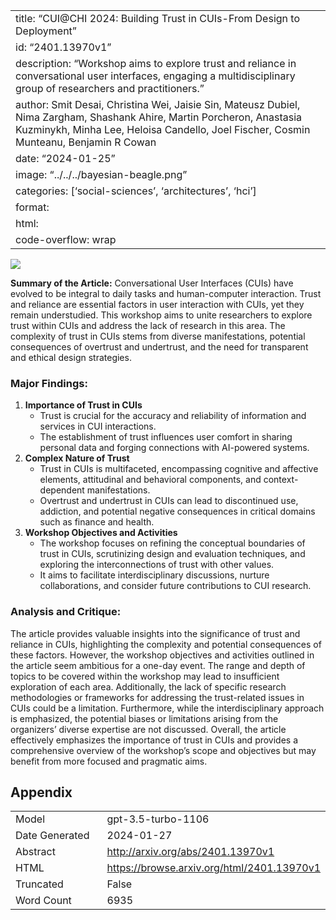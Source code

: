 
---
title: "CUI@CHI 2024: Building Trust in CUIs-From Design to Deployment"
id: "2401.13970v1"
description: "Workshop aims to explore trust and reliance in conversational user interfaces, engaging a multidisciplinary group of researchers and practitioners."
author: Smit Desai, Christina Wei, Jaisie Sin, Mateusz Dubiel, Nima Zargham, Shashank Ahire, Martin Porcheron, Anastasia Kuzminykh, Minha Lee, Heloisa Candello, Joel Fischer, Cosmin Munteanu, Benjamin R Cowan
date: "2024-01-25"
image: "../../../bayesian-beagle.png"
categories: ['social-sciences', 'architectures', 'hci']
format:
  html:
    code-overflow: wrap
---

![](None)

**Summary of the Article:**
Conversational User Interfaces (CUIs) have evolved to be integral to daily tasks and human-computer interaction. Trust and reliance are essential factors in user interaction with CUIs, yet they remain understudied. This workshop aims to unite researchers to explore trust within CUIs and address the lack of research in this area. The complexity of trust in CUIs stems from diverse manifestations, potential consequences of overtrust and undertrust, and the need for transparent and ethical design strategies.

### Major Findings:
1. **Importance of Trust in CUIs**
    - Trust is crucial for the accuracy and reliability of information and services in CUI interactions.
    - The establishment of trust influences user comfort in sharing personal data and forging connections with AI-powered systems.

2. **Complex Nature of Trust**
    - Trust in CUIs is multifaceted, encompassing cognitive and affective elements, attitudinal and behavioral components, and context-dependent manifestations.
    - Overtrust and undertrust in CUIs can lead to discontinued use, addiction, and potential negative consequences in critical domains such as finance and health.

3. **Workshop Objectives and Activities**
    - The workshop focuses on refining the conceptual boundaries of trust in CUIs, scrutinizing design and evaluation techniques, and exploring the interconnections of trust with other values.
    - It aims to facilitate interdisciplinary discussions, nurture collaborations, and consider future contributions to CUI research.

### Analysis and Critique:
The article provides valuable insights into the significance of trust and reliance in CUIs, highlighting the complexity and potential consequences of these factors. However, the workshop objectives and activities outlined in the article seem ambitious for a one-day event. The range and depth of topics to be covered within the workshop may lead to insufficient exploration of each area. Additionally, the lack of specific research methodologies or frameworks for addressing the trust-related issues in CUIs could be a limitation. Furthermore, while the interdisciplinary approach is emphasized, the potential biases or limitations arising from the organizers' diverse expertise are not discussed. Overall, the article effectively emphasizes the importance of trust in CUIs and provides a comprehensive overview of the workshop's scope and objectives but may benefit from more focused and pragmatic aims.

## Appendix

|          |          |
|----------|----------|
| Model     | gpt-3.5-turbo-1106       |
| Date Generated     | 2024-01-27       |
| Abstract | [http://arxiv.org/abs/2401.13970v1](http://arxiv.org/abs/2401.13970v1)        |
| HTML     | [https://browse.arxiv.org/html/2401.13970v1](https://browse.arxiv.org/html/2401.13970v1)       |
| Truncated       | False       |
| Word Count       | 6935       |